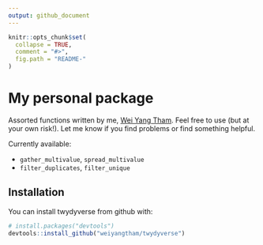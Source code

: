 ```yaml
---
output: github_document
---
```


<!-- README.md is generated from README.Rmd. Please edit that file -->

```r
knitr::opts_chunk$set(
  collapse = TRUE,
  comment = "#>",
  fig.path = "README-"
)
```

# My personal package
Assorted functions written by me, [Wei Yang Tham](https://weiyangtham.github.io/). Feel free to use (but at your own risk!). Let me know if you find problems or find something helpful.

Currently available:

- `gather_multivalue`, `spread_multivalue`
- `filter_duplicates`, `filter_unique`

## Installation

You can install twydyverse from github with:

```r
# install.packages("devtools")
devtools::install_github("weiyangtham/twydyverse")
```
